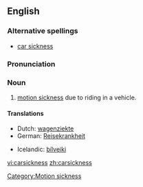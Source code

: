 ==English==
===Alternative spellings===
*[[car sickness]]

===Pronunciation===
{{IPA|ˈkɑɹ.sɪk.nɛs}}

===Noun===
{{en-noun|-}}

#[[motion sickness]] due to riding in a vehicle.

====Translations====
{{top}}
*Dutch: [[wagenziekte]] {{f}}
*German: [[Reisekrankheit]] {{f}}
{{mid}}
*Icelandic: [[bílveiki]] {{f}}
{{bottom}}

[[Category:Motion sickness]]

[[vi:carsickness]]
[[zh:carsickness]]